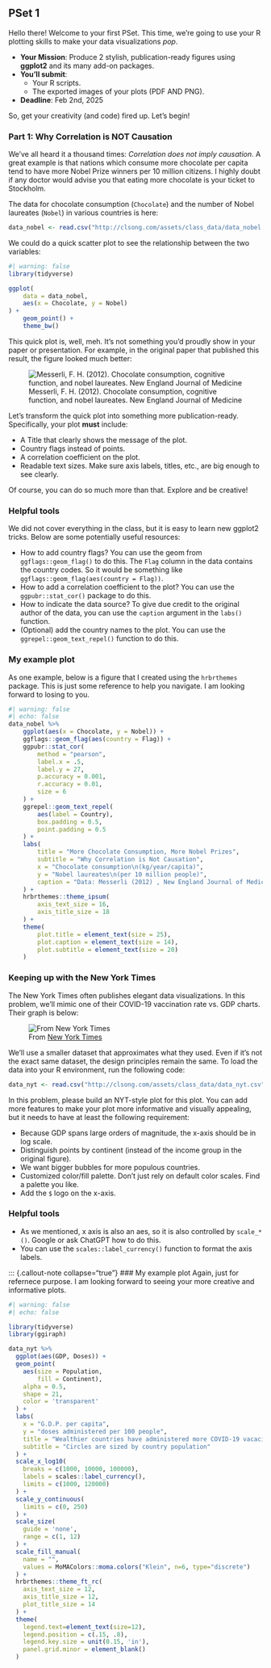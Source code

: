 ## PSet 1 {-}

Hello there! Welcome to your first PSet. This time, we’re going to use your R plotting skills to make your data visualizations *pop*. 

- **Your Mission**: Produce 2 stylish, publication-ready figures using **ggplot2** and its many add-on packages.
- **You’ll submit**:
  - Your R scripts.
  - The exported images of your plots (PDF AND PNG).
- **Deadline**: Feb 2nd, 2025

So, get your creativity (and code) fired up. Let’s begin!

### **Part 1: Why Correlation is NOT Causation**

We’ve all heard it a thousand times: *Correlation does not imply causation*. A great example is that nations which consume more chocolate per capita tend to have more Nobel Prize winners per 10 million citizens. I highly doubt if any doctor would advise you that eating more chocolate is your ticket to Stockholm.

The data for chocolate consumption (`Chocolate`) and the number of Nobel laureates (`Nobel`) in various countries is here:
```r
data_nobel <- read.csv("http://clsong.com/assets/class_data/data_nobel.csv")
```

We could do a quick scatter plot to see the relationship between the two variables:
```r
#| warning: false
library(tidyverse)

ggplot(
    data = data_nobel,
    aes(x = Chocolate, y = Nobel)
) +
    geom_point() +
    theme_bw()
```

This quick plot is, well, meh. It’s not something you’d proudly show in your paper or presentation. For example, in the original paper that published this result, the figure looked much better:

![Messerli, F. H. (2012). Chocolate consumption, cognitive function, and nobel laureates. New England Journal of Medicine](img/Pset1_nobel.jpg)

Let’s transform the quick plot into something more publication-ready. Specifically, your plot **must** include:

- A Title that clearly shows the message of the plot.
- Country flags instead of points.
- A correlation coefficient on the plot.
- Readable text sizes. Make sure axis labels, titles, etc., are big enough to see clearly.

Of course, you can do so much more than that. Explore and be creative!

::: {.callout-note collapse="true"}
### Helpful tools
We did not cover everything in the class, but it is easy to learn new ggplot2 tricks. Below are some potentially useful resources:

- How to add country flags? You can use the geom from `ggflags::geom_flag()` to do this. The `Flag` column in the data contains the country codes. So it would be something like `ggflags::geom_flag(aes(country = Flag))`.
- How to add a correlation coefficient to the plot? You can use the `ggpubr::stat_cor()` package to do this. 
- How to indicate the data source? To give due credit to the original author of the data, you can use the `caption` argument in the `labs()` function. 
- (Optional) add the country names to the plot. You can use the `ggrepel::geom_text_repel()` function to do this.
:::

::: {.callout-note collapse="true"}
### My example plot
As one example, below is a figure that I created using the `hrbrthemes` package. This is just some reference to help you navigate. I am looking forward to losing to you.
```r
#| warning: false
#| echo: false
data_nobel %>%
    ggplot(aes(x = Chocolate, y = Nobel)) +
    ggflags::geom_flag(aes(country = Flag)) +
    ggpubr::stat_cor(
        method = "pearson",
        label.x = .5,
        label.y = 27,
        p.accuracy = 0.001,
        r.accuracy = 0.01,
        size = 6
    ) +
    ggrepel::geom_text_repel(
        aes(label = Country),
        box.padding = 0.5,
        point.padding = 0.5
    ) +
    labs(
        title = "More Chocolate Consumption, More Nobel Prizes",
        subtitle = "Why Correlation is Not Causation",
        x = "Chocolate consumption\n(kg/year/capita)",
        y = "Nobel laureates\n(per 10 million people)",
        caption = "Data: Messerli (2012) , New England Journal of Medicine"
    ) +
    hrbrthemes::theme_ipsum(
        axis_text_size = 16,
        axis_title_size = 18
    ) +
    theme(
        plot.title = element_text(size = 25),
        plot.caption = element_text(size = 14),
        plot.subtitle = element_text(size = 20)
    )
```
:::


### Keeping up with the New York Times

The New York Times often publishes elegant data visualizations. In this problem, we’ll mimic one of their COVID-19 vaccination rate vs. GDP charts. Their graph is below:

![From [New York Times](https://www.nytimes.com/2022/01/06/learning/whats-going-on-in-this-graph-jan-12-2022.html)](img/Pset1_NYT.png)


We’ll use a smaller dataset that approximates what they used. Even if it’s not the exact same dataset, the design principles remain the same. To load the data into your R environment, run the following code:
```r
data_nyt <- read.csv("http://clsong.com/assets/class_data/data_nyt.csv")
```

In this problem, please build an NYT-style plot for this plot. You can add more features to make your plot more informative and visually appealing, but it needs to have at least the following requirement:

- Because GDP spans large orders of magnitude, the x-axis should be in log scale. 
- Distinguish points by continent (instead of the income group in the original figure). 
- We want bigger bubbles for more populous countries.
- Customized color/fill palette. Don’t just rely on default color scales. Find a palette you like.
- Add the `$` logo on the x-axis. 


::: {.callout-note collapse="true"}
### Helpful tools

- As we mentioned, x axis is also an aes, so it is also controlled by `scale_*()`. Google or ask ChatGPT how to do this.
- You can use the `scales::label_currency()` function to format the axis labels.

:::

::: {.callout-note collapse="true"}
### My example plot
Again, just for refernece purpose. I am looking forward to seeing your more creative and informative plots.
```r
#| warning: false
#| echo: false

library(tidyverse)
library(ggiraph)

data_nyt %>% 
  ggplot(aes(GDP, Doses)) +
  geom_point(
    aes(size = Population,
        fill = Continent),
    alpha = 0.5,
    shape = 21,
    color = 'transparent'
  ) +
  labs(
    x = "G.D.P. per capita",
    y = "doses administered per 100 people",
    title = "Wealthier countries have administered more COVID-19 vacacines",
    subtitle = "Circles are sized by country population"
  ) +
  scale_x_log10(
    breaks = c(1000, 10000, 100000),
    labels = scales::label_currency(),
    limits = c(1000, 120000)
  ) +
  scale_y_continuous(
    limits = c(0, 250)
  ) +
  scale_size(
    guide = 'none',
    range = c(1, 12)
  ) +
  scale_fill_manual(
    name = "",
    values = MoMAColors::moma.colors("Klein", n=6, type="discrete")
  ) +
  hrbrthemes::theme_ft_rc(
    axis_text_size = 12,
    axis_title_size = 12,
    plot_title_size = 14
  ) +
  theme(
    legend.text=element_text(size=12),
    legend.position = c(.15, .8),
    legend.key.size = unit(0.15, 'in'),
    panel.grid.minor = element_blank()
  )
```